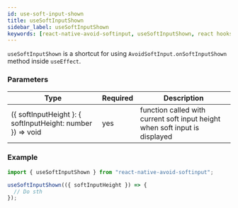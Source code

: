 ```yaml
---
id: use-soft-input-shown
title: useSoftInputShown
sidebar_label: useSoftInputShown
keywords: [react-native-avoid-softinput, useSoftInputShown, react hooks]
---
```


`useSoftInputShown` is a shortcut for using `AvoidSoftInput.onSoftInputShown` method inside `useEffect`.

### Parameters

| Type                                                       | Required | Description                                                                 |
| ---------------------------------------------------------- | -------- | --------------------------------------------------------------------------- |
| ({ softInputHeight }: { softInputHeight: number }) => void | yes      | function called with current soft input height when soft input is displayed |

### Example

```ts
import { useSoftInputShown } from "react-native-avoid-softinput";

useSoftInputShown(({ softInputHeight }) => {
  // Do sth
});
```
